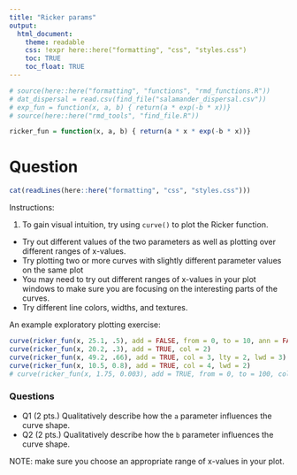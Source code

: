 ```yaml
---
title: "Ricker params"
output:  
  html_document:
    theme: readable
    css: !expr here::here("formatting", "css", "styles.css")
    toc: TRUE
    toc_float: TRUE
---
```



```r
# source(here::here("formatting", "functions", "rmd_functions.R"))
# dat_dispersal = read.csv(find_file("salamander_dispersal.csv"))
# exp_fun = function(x, a, b) { return(a * exp(-b * x))}
# source(here::here("rmd_tools", "find_file.R"))

ricker_fun = function(x, a, b) { return(a * x * exp(-b * x))}
```


Question
========

```r
cat(readLines(here::here("formatting", "css", "styles.css")))
```

Instructions:

1. To gain visual intuition, try using `curve()` to plot the Ricker function.
  - Try out different values of the two parameters as well as plotting over different ranges of x-values.
  - Try plotting two or more curves with slightly different parameter values on the same plot
  - You may need to try out different ranges of x-values in your plot windows to make sure you are focusing on the interesting parts of the curves.
  - Try different line colors, widths, and textures.

An example exploratory plotting exercise:

```r
curve(ricker_fun(x, 25.1, .5), add = FALSE, from = 0, to = 10, ann = FALSE, ylab = "f(x)", ylim = c(0, 30)); box()
curve(ricker_fun(x, 20.2, .3), add = TRUE, col = 2)
curve(ricker_fun(x, 49.2, .66), add = TRUE, col = 3, lty = 2, lwd = 3)
curve(ricker_fun(x, 10.5, 0.8), add = TRUE, col = 4, lwd = 2)
# curve(ricker_fun(x, 1.75, 0.003), add = TRUE, from = 0, to = 100, col = 66, lwd = 3, lty = 4)

```




<div class="questionborder">
### Questions

- Q1 (2 pts.) Qualitatively describe how the `a` parameter influences the curve shape.
- Q2 (2 pts.) Qualitatively describe how the `b` parameter influences the curve shape.

</div>

<div class="hintborder"> NOTE: make sure you choose an appropriate range of x-values in your plot.</div>





